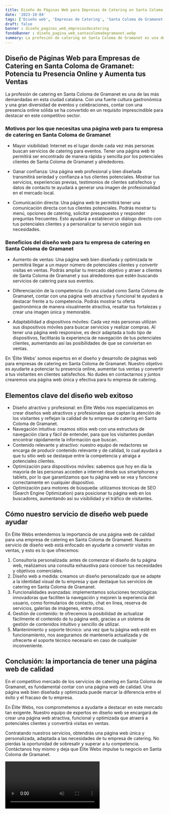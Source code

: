 ```yaml
---
title: Diseño de Páginas Web para Empresas de Catering en Santa Coloma de Gramanet
date: '2023-10-04'
tags: ['Diseño web', 'Empresas de Catering', 'Santa Coloma de Gramanet']
draft: false
banner : diseño_paginas_web_empresasdecatering
fondoBanner : diseño_pagina_web_santacolomadegramanet.webp
summary: La profesión de catering en Santa Coloma de Gramanet es una de las más demandadas en esta ciudad catalana. Con una fuerte cultura gastronómica y una gran diversidad de eventos y celebraciones, contar con una presencia online sólida se ha convertido en un requisito imprescindible para destacar en este competitivo sector.
---
```


## Diseño de Páginas Web para Empresas de Catering en Santa Coloma de Gramanet: Potencia tu Presencia Online y Aumenta tus Ventas

La profesión de catering en Santa Coloma de Gramanet es una de las más demandadas en esta ciudad catalana. Con una fuerte cultura gastronómica y una gran diversidad de eventos y celebraciones, contar con una presencia online sólida se ha convertido en un requisito imprescindible para destacar en este competitivo sector.

### Motivos por los que necesitas una página web para tu empresa de catering en Santa Coloma de Gramanet
- Mayor visibilidad: Internet es el lugar donde cada vez más personas buscan servicios de catering para eventos. Tener una página web te permitirá ser encontrado de manera rápida y sencilla por los potenciales clientes de Santa Coloma de Gramanet y alrededores. 

- Ganar confianza: Una página web profesional y bien diseñada transmitirá seriedad y confianza a tus clientes potenciales. Mostrar tus servicios, experiencias previas, testimonios de clientes satisfechos y datos de contacto te ayudará a generar una imagen de profesionalidad en el mercado local.

- Comunicación directa: Una página web te permitirá tener una comunicación directa con tus clientes potenciales. Podrás mostrar tu menú, opciones de catering, solicitar presupuestos y responder preguntas frecuentes. Esto ayudará a establecer un diálogo directo con tus potenciales clientes y a personalizar tu servicio según sus necesidades.

### Beneficios del diseño web para tu empresa de catering en Santa Coloma de Gramanet
- Aumento de ventas: Una página web bien diseñada y optimizada te permitirá llegar a un mayor número de potenciales clientes y convertir visitas en ventas. Podrás ampliar tu mercado objetivo y atraer a clientes de Santa Coloma de Gramanet y sus alrededores que estén buscando servicios de catering para sus eventos.

- Diferenciación de la competencia: En una ciudad como Santa Coloma de Gramanet, contar con una página web atractiva y funcional te ayudará a destacar frente a tu competencia. Podrás mostrar tu oferta gastronómica de manera visualmente atractiva, resaltar tus fortalezas y crear una imagen única y memorable.

- Adaptabilidad a dispositivos móviles: Cada vez más personas utilizan sus dispositivos móviles para buscar servicios y realizar compras. Al tener una página web responsive, es decir adaptada a todo tipo de dispositivos, facilitarás la experiencia de navegación de tus potenciales clientes, aumentando así las posibilidades de que se conviertan en ventas.

En 'Élite Webs' somos expertos en el diseño y desarrollo de páginas web para empresas de catering en Santa Coloma de Gramanet. Nuestro objetivo es ayudarte a potenciar tu presencia online, aumentar tus ventas y convertir a tus visitantes en clientes satisfechos. No dudes en contactarnos y juntos crearemos una página web única y efectiva para tu empresa de catering.

<GifSeo />

<Cta />

## Elementos clave del diseño web exitoso

- Diseño atractivo y profesional: en Élite Webs nos especializamos en crear diseños web atractivos y profesionales que captan la atención de los visitantes y reflejan la calidad de tu empresa de catering en Santa Coloma de Gramanet.
- Navegación intuitiva: creamos sitios web con una estructura de navegación clara y fácil de entender, para que los visitantes puedan encontrar rápidamente la información que buscan.
- Contenido relevante y atractivo: nuestro equipo de redactores se encarga de producir contenido relevante y de calidad, lo cual ayudará a que tu sitio web se destaque entre la competencia y atraiga a potenciales clientes.
- Optimización para dispositivos móviles: sabemos que hoy en día la mayoría de las personas acceden a internet desde sus smartphones y tablets, por lo que garantizamos que tu página web se vea y funcione correctamente en cualquier dispositivo.
- Optimización para motores de búsqueda: utilizamos técnicas de SEO (Search Engine Optimization) para posicionar tu página web en los buscadores, aumentando así su visibilidad y el tráfico de visitantes.

## Cómo nuestro servicio de diseño web puede ayudar

En Élite Webs entendemos la importancia de una página web de calidad para una empresa de catering en Santa Coloma de Gramanet. Nuestro servicio de diseño web está enfocado en ayudarte a convertir visitas en ventas, y esto es lo que ofrecemos:

1. Consultoría personalizada: antes de comenzar el diseño de tu página web, realizamos una consulta exhaustiva para conocer tus necesidades y objetivos comerciales.
2. Diseño web a medida: creamos un diseño personalizado que se adapte a la identidad visual de tu empresa y que destaque tus servicios de catering en Santa Coloma de Gramanet.
3. Funcionalidades avanzadas: implementamos soluciones tecnológicas innovadoras que faciliten la navegación y mejoren la experiencia del usuario, como formularios de contacto, chat en línea, reserva de servicios, galerías de imágenes, entre otros.
4. Gestión de contenido: te ofrecemos la posibilidad de actualizar fácilmente el contenido de tu página web, gracias a un sistema de gestión de contenidos intuitivo y sencillo de utilizar.
5. Mantenimiento y soporte técnico: una vez que tu página web esté en funcionamiento, nos aseguramos de mantenerla actualizada y de ofrecerte el soporte técnico necesario en caso de cualquier inconveniente.

## Conclusión: la importancia de tener una página web de calidad

En el competitivo mercado de los servicios de catering en Santa Coloma de Gramanet, es fundamental contar con una página web de calidad. Una página web bien diseñada y optimizada puede marcar la diferencia entre el éxito y el fracaso de tu empresa.

En Élite Webs, nos comprometemos a ayudarte a destacar en este mercado tan exigente. Nuestro equipo de expertos en diseño web se encargará de crear una página web atractiva, funcional y optimizada que atraerá a potenciales clientes y convertirá visitas en ventas.

Contratando nuestros servicios, obtendrás una página web única y personalizada, adaptada a las necesidades de tu empresa de catering. No pierdas la oportunidad de sobresalir y superar a tu competencia. Contáctanos hoy mismo y deja que Élite Webs impulse tu negocio en Santa Coloma de Gramanet.

<Video />

<CtaBot job='Empresas de Catering' city='Santa Coloma de Gramanet'/>

<Gmaps query='Santa Coloma de Gramanet+españa+maps' />